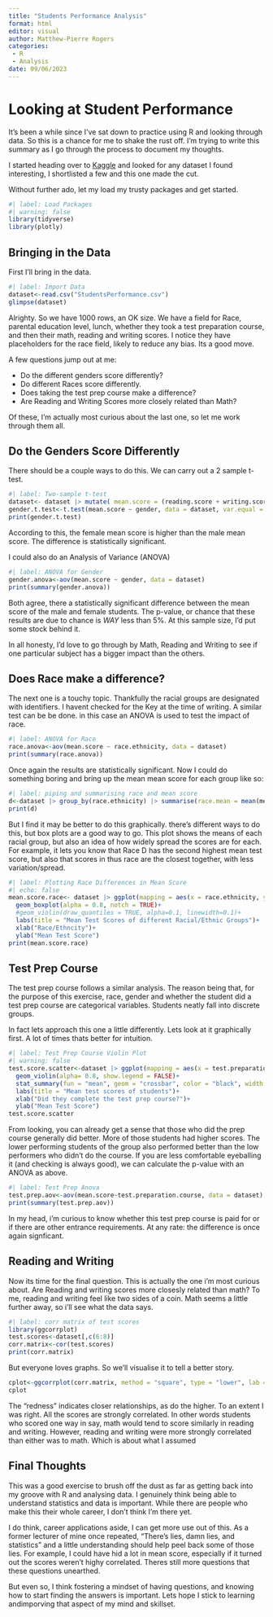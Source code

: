 ```yaml
---
title: "Students Performance Analysis"
format: html
editor: visual
author: Matthew-Pierre Rogers
categories:
 - R
 - Analysis
date: 09/06/2023
---
```


# Looking at Student Performance

It's been a while since I've sat down to practice using R and looking through data. So this is a chance for me to shake the rust off. I'm trying to write this summary as I go through the process to document my thoughts.

I started heading over to [Kaggle](https://www.kaggle.com/datasets/spscientist/students-performance-in-exams) and looked for any dataset I found interesting, I shortlisted a few and this one made the cut.

Without further ado, let my load my trusty packages and get started.

```r
#| label: Load Packages
#| warning: false
library(tidyverse)
library(plotly)
```

## Bringing in the Data

First I'll bring in the data.

```r
#| label: Import Data
dataset<-read.csv("StudentsPerformance.csv")
glimpse(dataset)
```

Alrighty. So we have 1000 rows, an OK size. We have a field for Race, parental education level, lunch, whether they took a test preparation course, and then their math, reading and writing scores. I notice they have placeholders for the race field, likely to reduce any bias. Its a good move.

A few questions jump out at me:

-   Do the different genders score differently?
-   Do different Races score differently.
-   Does taking the test prep course make a difference?
-   Are Reading and Writing Scores more closely related than Math?

Of these, I'm actually most curious about the last one, so let me work through them all.

## Do the Genders Score Differently

There should be a couple ways to do this. We can carry out a 2 sample t-test.

```r
#| label: Two-sample t-test
dataset<- dataset |> mutate( mean.score = (reading.score + writing.score + math.score)/3)
gender.t.test<-t.test(mean.score ~ gender, data = dataset, var.equal = FALSE)
print(gender.t.test)

```

According to this, the female mean score is higher than the male mean score. The difference is statistically significant.

I could also do an Analysis of Variance (ANOVA)

```r
#| label: ANOVA for Gender
gender.anova<-aov(mean.score ~ gender, data = dataset)
print(summary(gender.anova))
```

Both agree, there a statistically significant difference between the mean score of the male and female students. The p-value, or chance that these results are due to chance is *WAY* less than 5%. At this sample size, I'd put some stock behind it.

In all honesty, I'd love to go through by Math, Reading and Writing to see if one particular subject has a bigger impact than the others.

## Does Race make a difference?

The next one is a touchy topic. Thankfully the racial groups are designated with identifiers. I havent checked for the Key at the time of writing. A similar test can be be done. in this case an ANOVA is used to test the impact of race.

```r
#| label: ANOVA for Race
race.anova<-aov(mean.score ~ race.ethnicity, data = dataset)
print(summary(race.anova))
```

Once again the results are statistically significant. Now I could do something boring and bring up the mean mean score for each group like so:

```r
#| label: piping and summarising race and mean score
d<-dataset |> group_by(race.ethnicity) |> summarise(race.mean = mean(mean.score))
print(d)
```

But I find it may be better to do this graphically. there's different ways to do this, but box plots are a good way to go. This plot shows the means of each racial group, but also an idea of how widely spread the scores are for each. For example, it lets you know that Race D has the second highest mean test score, but also that scores in thus race are the closest together, with less variation/spread.

```r
#| label: Plotting Race Differences in Mean Score
#| echo: false
mean.score.race<- dataset |> ggplot(mapping = aes(x = race.ethnicity, y = mean.score, fill = race.ethnicity))+
  geom_boxplot(alpha = 0.8, notch = TRUE)+
  #geom_violin(draw_quantiles = TRUE, alpha=0.1, linewidth=0.1)+
  labs(title = "Mean Test Scores of different Racial/Ethnic Groups")+
  xlab("Race/Ethncity")+
  ylab("Mean Test Score")
print(mean.score.race)
```

## Test Prep Course

The test prep course follows a similar analysis. The reason being that, for the purpose of this exercise, race, gender and whether the student did a test prep course are categorical variables. Students neatly fall into discrete groups.

In fact lets approach this one a little differently. Lets look at it graphically first. A lot of times thats better for intuition.

```r
#| label: Test Prep Course Violin Plot
#| warning: false
test.score.scatter<-dataset |> ggplot(mapping = aes(x = test.preparation.course, y = mean.score, fill = test.preparation.course))+
  geom_violin(alpha= 0.8, show.legend = FALSE)+
  stat_summary(fun = "mean", geom = "crossbar", color = "black", width = 0.7)+
  labs(title = "Mean test scores of students")+
  xlab("Did they complete the test prep course?")+
  ylab("Mean Test Score")
test.score.scatter
```

From looking, you can already get a sense that those who did the prep course generally did better. More of those students had higher scores. The lower performing students of the group also performed better than the low performers who didn't do the course. If you are less comfortable eyeballing it (and checking is always good), we can calculate the p-value with an ANOVA as above.

```r
#| label: Test Prep Anova
test.prep.aov<-aov(mean.score~test.preparation.course, data = dataset)
print(summary(test.prep.aov))
```

In my head, i'm curious to know whether this test prep course is paid for or if there are other entrance requirements. At any rate: the difference is once again signficant.

## Reading and Writing

Now its time for the final question. This is actually the one i'm most curious about. Are Reading and writing scores more closesly related than math? To me, reading and writing feel like two sides of a coin. Math seems a little further away, so i'll see what the data says.

```r
#| label: corr matrix of test scores
library(ggcorrplot)
test.scores<-dataset[,c(6:8)]
corr.matrix<-cor(test.scores)
print(corr.matrix)
```

But everyone loves graphs. So we'll visualise it to tell a better story.

```r
cplot<-ggcorrplot(corr.matrix, method = "square", type = "lower", lab = TRUE, title = "Correlation matrix of student test scores")
cplot
```

The "redness" indicates closer relationships, as do the higher. To an extent I was right. All the scores are strongly correlated. In other words students who scored one way in say, math would tend to score similarly in reading and writing. However, reading and writing were more strongly correlated than either was to math. Which is about what I assumed

## Final Thoughts

This was a good exercise to brush off the dust as far as getting back into my groove with R and analysing data. I genuinely think being able to understand statistics and data is important. While there are people who make this their whole career, I don't think I'm there yet.

I do think, career applications aside, I can get more use out of this. As a former lecturer of mine once repeated, "There's lies, damn lies, and statistics" and a little understanding should help peel back some of those lies. For example, I could have hid a lot in mean score, especially if it turned out the scores weren't highy correlated. Theres still more questions that these questions unearthed.

But even so, I think fostering a mindset of having questions, and knowing how to start finding the answers is important. Lets hope I stick to learning andimporving that aspect of my mind and skillset.
